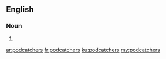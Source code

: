 ==English==

===Noun===
{{head|en|plural}}

# {{plural of|podcatcher|lang=en|nocat=1}}

[[ar:podcatchers]]
[[fr:podcatchers]]
[[ku:podcatchers]]
[[my:podcatchers]]